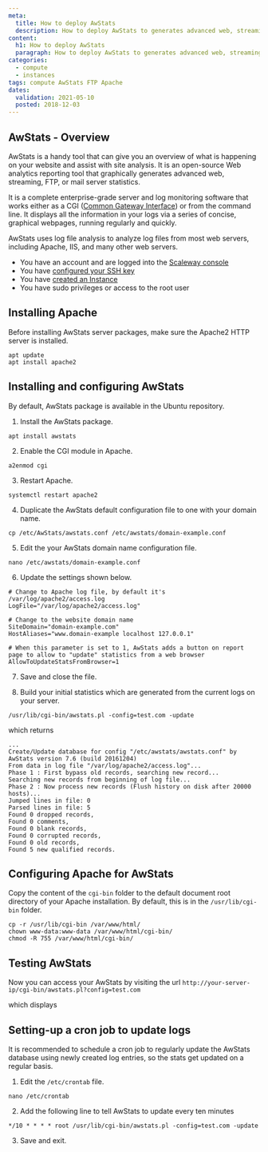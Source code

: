```yaml
---
meta:
  title: How to deploy AwStats
  description: How to deploy AwStats to generates advanced web, streaming, FTP or mail server statistics graphically.
content:
  h1: How to deploy AwStats
  paragraph: How to deploy AwStats to generates advanced web, streaming, FTP or mail server statistics graphically.
categories:
  - compute
  - instances
tags: compute AwStats FTP Apache 
dates:
  validation: 2021-05-10
  posted: 2018-12-03
---
```


## AwStats - Overview

AwStats is a handy tool that can give you an overview of what is happening on your website and assist with site analysis. It is an open-source Web analytics reporting tool that graphically generates advanced web, streaming, FTP, or mail server statistics.

It is a complete enterprise-grade server and log monitoring software that works either as a CGI ([Common Gateway Interface](https://en.wikipedia.org/wiki/Common_Gateway_Interface)) or from the command line. It displays all the information in your logs via a series of concise, graphical webpages, running regularly and quickly.

AwStats uses log file analysis to analyze log files from most web servers, including Apache, IIS, and many other web servers.

<Message type="requirement">

- You have an account and are logged into the [Scaleway console](https://console.scaleway.com)
- You have [configured your SSH key](/console/my-project/how-to/create-ssh-key)
- You have [created an Instance](/compute/instances/how-to/create-an-instance/)
- You have sudo privileges or access to the root user

</Message>

## Installing Apache

Before installing AwStats server packages, make sure the Apache2 HTTP server is installed.

  ```
  apt update
  apt install apache2
  ```

## Installing and configuring AwStats

By default, AwStats package is available in the Ubuntu repository.

1. Install the AwStats package.

  ```
  apt install awstats
  ```

2. Enable the CGI module in Apache.

  ```
  a2enmod cgi
  ```

3. Restart Apache.

  ```
  systemctl restart apache2
  ```

4. Duplicate the AwStats default configuration file to one with your domain name.

  ```
  cp /etc/AwStats/awstats.conf /etc/awstats/domain-example.conf
  ```

5. Edit the your AwStats domain name configuration file.

  ```
  nano /etc/awstats/domain-example.conf
  ```

6. Update the settings shown below.

  ```
  # Change to Apache log file, by default it's /var/log/apache2/access.log
  LogFile="/var/log/apache2/access.log"

  # Change to the website domain name
  SiteDomain="domain-example.com"
  HostAliases="www.domain-example localhost 127.0.0.1"

  # When this parameter is set to 1, AwStats adds a button on report page to allow to "update" statistics from a web browser
  AllowToUpdateStatsFromBrowser=1
  ```

7. Save and close the file.

8. Build your initial statistics which are generated from the current logs on your server.

  ```
  /usr/lib/cgi-bin/awstats.pl -config=test.com -update
  ```

  which returns

  ```
  ...
  Create/Update database for config "/etc/awstats/awstats.conf" by AwStats version 7.6 (build 20161204)
  From data in log file "/var/log/apache2/access.log"...
  Phase 1 : First bypass old records, searching new record...
  Searching new records from beginning of log file...
  Phase 2 : Now process new records (Flush history on disk after 20000 hosts)...
  Jumped lines in file: 0
  Parsed lines in file: 5
  Found 0 dropped records,
  Found 0 comments,
  Found 0 blank records,
  Found 0 corrupted records,
  Found 0 old records,
  Found 5 new qualified records.
  ```

## Configuring Apache for AwStats

Copy the content of the `cgi-bin` folder to the default document root directory of your Apache installation. By default, this is in the `/usr/lib/cgi-bin` folder.

```
cp -r /usr/lib/cgi-bin /var/www/html/
chown www-data:www-data /var/www/html/cgi-bin/
chmod -R 755 /var/www/html/cgi-bin/
```

## Testing AwStats

Now you can access your AwStats by visiting the url `http://your-server-ip/cgi-bin/awstats.pl?config=test.com`

which displays

<Lightbox src="scaleway-awstats_homepage.webp" alt="" />

## Setting-up a cron job to update logs

It is recommended to schedule a cron job to regularly update the AwStats database using newly created log entries, so the stats get updated on a regular basis.

1. Edit the `/etc/crontab` file.

  ```
  nano /etc/crontab
  ```

2. Add the following line to tell AwStats to update every ten minutes

  ```
  */10 * * * * root /usr/lib/cgi-bin/awstats.pl -config=test.com -update
  ```

3. Save and exit.
